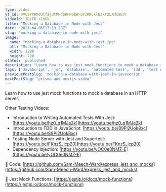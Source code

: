 ```yaml
---
type: video
yt_id: VVU2YVRMdUlfajQtMHdpRFN6bWFQY3RRLklEakY2LXMxaEdr
videoId: IDjF6-s1hGk
title: "Mocking a Database in Node with Jest"
date: "2021-04-06T17:13:28Z"
slug: "mocking-a-database-in-node-with-jest"
image: 
  name: "mocking-a-database-in-node-with-jest.jpg"
  alt: "Mocking a Database in Node with Jest"
  width: 1280
  height: 720
status: 'published'
description: "Learn how to use jest mock functions to mock a database in an HTTP server. "
tags: ['JavaScript', 'js', 'database', 'automated test', 'tdd', 'test driven development', 'automated test']
previousPostSlug: 'mocking-a-database-with-jest-in-javascript'
nextPostSlug: "prisma-and-nextjs-video"
---
```


Learn how to use jest mock functions to mock a database in an HTTP server. 

Other Testing Videos:

* Introduction to Writing Automated Tests With Jest: [https://youtu.be/hz0_q1MJa2k](https://youtu.be/hz0_q1MJa2k)
* Introduction to TDD in JavaScript: [https://youtu.be/89Pl2Uok8xc](https://youtu.be/89Pl2Uok8xc)
* Testing Node Server with Jest and Supertest: [https://youtu.be/FKnzS_icp20](https://youtu.be/FKnzS_icp20)
* Dependency Injection: [https://youtu.be/yOC0e0NMZ-E](https://youtu.be/yOC0e0NMZ-E)

🔗 Code:
[https://github.com/Sam-Meech-Ward/express_jest_and_mocks](https://github.com/Sam-Meech-Ward/express_jest_and_mocks)

🔗 Jest Mock Functions:
[https://jestjs.io/docs/mock-functions](https://jestjs.io/docs/mock-functions)

